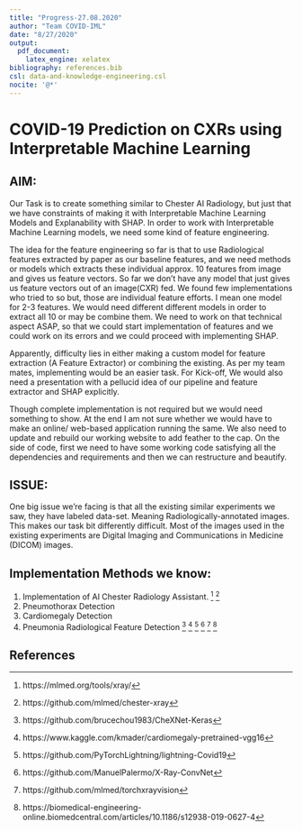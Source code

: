 ```yaml
---
title: "Progress-27.08.2020"
author: "Team COVID-IML"
date: "8/27/2020"
output:
  pdf_document:
    latex_engine: xelatex
bibliography: references.bib
csl: data-and-knowledge-engineering.csl
nocite: '@*'
---
```


# COVID-19 Prediction on CXRs using Interpretable Machine Learning

## AIM: 

Our Task is to create something similar to Chester AI Radiology, but just that we have constraints of making it with Interpretable Machine Learning Models and Explanability with SHAP. In order to work with Interpretable Machine Learning models, we need some kind of feature engineering. 

The idea for the feature engineering so far is that to use Radiological features extracted by paper as our baseline features, and we need methods or models which extracts these individual approx. 10 features from image and gives us feature vectors. So far we don't have any model that just gives us feature vectors out of an image(CXR) fed. We found few implementations who tried to so but, those are individual feature efforts. I mean one model for 2-3 features. We would need different different models in order to extract all 10 or may be combine them. We need to work on that technical aspect ASAP, so that we could start implementation of features and we could work on its errors and we could proceed with implementing SHAP. 

Apparently, difficulty lies in either making a custom model for feature extraction (A Feature Extractor) or combining the existing. As per my team mates, implementing would be an easier task. For Kick-off, We would also need a presentation with a pellucid idea of our pipeline and feature extractor and SHAP explicitly.

Though complete implementation is not required but we would need something to show. At the end I am not sure whether we would have to make an online/ web-based application running the same. We also need to update and rebuild our working website to add feather to the cap. On the side of code, first we need to have some working code satisfying all the dependencies and requirements and then we can restructure and beautify.


## ISSUE: 

One big issue we're facing is that all the existing similar experiments we saw, they have labeled data-set. Meaning Radiologically-annotated images. This makes our task bit differently difficult. Most of the images used in the existing experiments are Digital Imaging and Communications in Medicine (DICOM) images.



## Implementation Methods we know:
  
1. Implementation of AI Chester Radiology Assistant. [^1] [^6]
2. Pneumothorax Detection 
3. Cardiomegaly Detection
4. Pneumonia Radiological Feature Detection [^2] [^3] [^4] [^5] [^7] [^8]

[^1]: https://mlmed.org/tools/xray/
[^2]: https://github.com/brucechou1983/CheXNet-Keras
[^3]: https://www.kaggle.com/kmader/cardiomegaly-pretrained-vgg16
[^4]: https://github.com/PyTorchLightning/lightning-Covid19
[^5]: https://github.com/ManuelPalermo/X-Ray-ConvNet
[^6]: https://github.com/mlmed/chester-xray
[^7]: https://github.com/mlmed/torchxrayvision
[^8]: https://biomedical-engineering-online.biomedcentral.com/articles/10.1186/s12938-019-0627-4

## References

